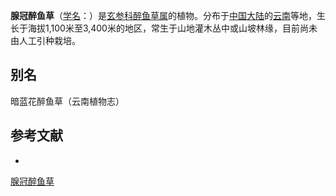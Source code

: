 {{Speciesbox
| name = 腺冠醉鱼草
| status = 
| status_system = 
| image =
| genus = Buddleja
| species = adenantha
| authority = Diels
}}

'''腺冠醉鱼草'''（[[学名|学名]]：{{lang|la|''Buddleja adenantha''}}）是[[玄参科|玄参科]][[醉鱼草属|醉鱼草属]]的植物。分布于[[中国大陆|中国大陆]]的[[云南|云南]]等地，生长于海拔1,100米至3,400米的地区，常生于山地灌木丛中或山坡林缘，目前尚未由人工引种栽培。

== 别名 ==
暗蓝花醉鱼草（云南植物志）

== 参考文献 ==
<div class="references-small">
* {{cite web| url =http://www.bioinfo.cn/db05/KmzwSpecies.php?action=view&id=30550| title =腺冠醉鱼草| work =《中国高等植物数据库全库》| publisher =中国科学院微生物研究所| author =昆明植物研究所| accessdate =2009-02-26| deadurl =yes| archiveurl =https://web.archive.org/web/20160305074604/http://www.bioinfo.cn/db05/KmzwSpecies.php?action=view&id=30550| archivedate =2016-03-05}}
</div>
{{Taxonbar|from=Q15232820}}

[[Category:醉鱼草属|腺冠醉鱼草]]


{{植物小作品}}